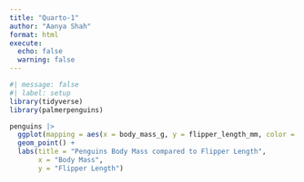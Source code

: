 ```yaml
---
title: "Quarto-1"
author: "Aanya Shah"
format: html
execute:
  echo: false
  warning: false
---
```

```r
#| message: false
#| label: setup
library(tidyverse)
library(palmerpenguins)
```
```r
penguins |>
  ggplot(mapping = aes(x = body_mass_g, y = flipper_length_mm, color = species)) +
  geom_point() +
  labs(title = "Penguins Body Mass compared to Flipper Length", 
       x = "Body Mass",
       y = "Flipper Length")

```
